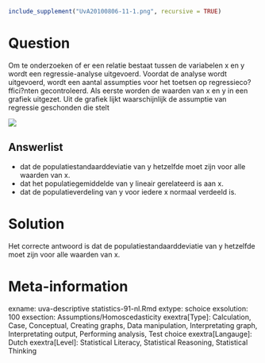 ```r
include_supplement("UvA20100806-11-1.png", recursive = TRUE)
```
Question
========

Om te onderzoeken of er een relatie bestaat tussen de variabelen x en y wordt een regressie-analyse uitgevoerd. Voordat de analyse wordt uitgevoerd, wordt een aantal assumpties voor het toetsen op regressieco?ffici?nten gecontroleerd. Als eerste worden de waarden van x en y in een grafiek uitgezet. Uit de grafiek lijkt waarschijnlijk de assumptie van regressie geschonden die stelt 


 ![](UvA20100806-11-1.png) 

Answerlist
----------
* dat de populatiestandaarddeviatie van y hetzelfde moet zijn voor alle waarden van x.
* dat het populatiegemiddelde van y lineair gerelateerd is aan x.
* dat de populatieverdeling van y voor iedere x normaal verdeeld is.

Solution
========

Het correcte antwoord is dat de populatiestandaarddeviatie van y hetzelfde moet zijn voor alle waarden van x. 

Meta-information
================
exname: uva-descriptive statistics-91-nl.Rmd 
extype: schoice 
exsolution: 100 
exsection: Assumptions/Homoscedasticity
exextra[Type]: Calculation, Case, Conceptual, Creating graphs, Data manipulation, Interpretating graph, Interpretating output, Performing analysis, Test choice 
exextra[Langauge]: Dutch 
exextra[Level]: Statistical Literacy, Statistical Reasoning, Statistical Thinking 
